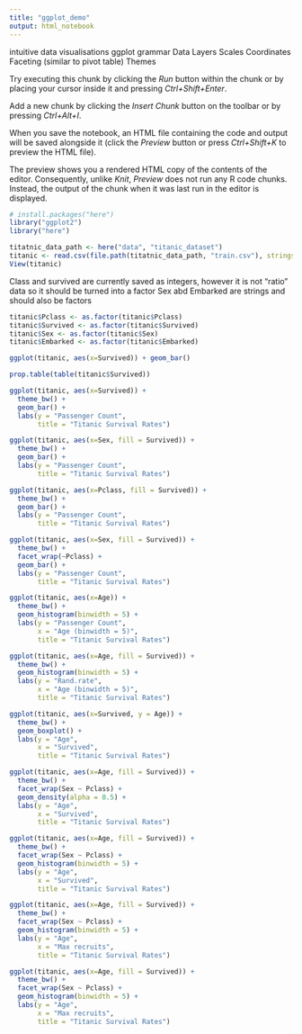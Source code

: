 ```yaml
---
title: "ggplot_demo"
output: html_notebook
---
```


intuitive data visualisations
ggplot grammar
Data
Layers
Scales
Coordinates
Faceting (similar to pivot table)
Themes 

Try executing this chunk by clicking the *Run* button within the chunk or by placing your cursor inside it and pressing *Ctrl+Shift+Enter*. 

Add a new chunk by clicking the *Insert Chunk* button on the toolbar or by pressing *Ctrl+Alt+I*.

When you save the notebook, an HTML file containing the code and output will be saved alongside it (click the *Preview* button or press *Ctrl+Shift+K* to preview the HTML file).

The preview shows you a rendered HTML copy of the contents of the editor. Consequently, unlike *Knit*, *Preview* does not run any R code chunks. Instead, the output of the chunk when it was last run in the editor is displayed.


```r
# install.packages("here")
library("ggplot2")
library("here")

titatnic_data_path <- here("data", "titanic_dataset")
titanic <- read.csv(file.path(titatnic_data_path, "train.csv"), stringsAsFactors=FALSE)
View(titanic)
```

Class and survived are currently saved as integers, however it is not "ratio" data so it should be turned into a factor
Sex abd Embarked are strings and should also be factors
```r
titanic$Pclass <- as.factor(titanic$Pclass)
titanic$Survived <- as.factor(titanic$Survived)
titanic$Sex <- as.factor(titanic$Sex)
titanic$Embarked <- as.factor(titanic$Embarked)
```

```r
ggplot(titanic, aes(x=Survived)) + geom_bar()

```
```r
prop.table(table(titanic$Survived))

```
```r
ggplot(titanic, aes(x=Survived)) + 
  theme_bw() + 
  geom_bar() + 
  labs(y = "Passenger Count",
       title = "Titanic Survival Rates")

```

```r
ggplot(titanic, aes(x=Sex, fill = Survived)) + 
  theme_bw() + 
  geom_bar() + 
  labs(y = "Passenger Count",
       title = "Titanic Survival Rates")

```


```r
ggplot(titanic, aes(x=Pclass, fill = Survived)) + 
  theme_bw() + 
  geom_bar() + 
  labs(y = "Passenger Count",
       title = "Titanic Survival Rates")

```
```r
ggplot(titanic, aes(x=Sex, fill = Survived)) + 
  theme_bw() +
  facet_wrap(~Pclass) +
  geom_bar() + 
  labs(y = "Passenger Count",
       title = "Titanic Survival Rates")

```
```r
ggplot(titanic, aes(x=Age)) + 
  theme_bw() +
  geom_histogram(binwidth = 5) + 
  labs(y = "Passenger Count",
       x = "Age (binwidth = 5)",
       title = "Titanic Survival Rates")

```

```r
ggplot(titanic, aes(x=Age, fill = Survived)) + 
  theme_bw() +
  geom_histogram(binwidth = 5) + 
  labs(y = "Rand.rate",
       x = "Age (binwidth = 5)",
       title = "Titanic Survival Rates")

```

```r
ggplot(titanic, aes(x=Survived, y = Age)) + 
  theme_bw() +
  geom_boxplot() + 
  labs(y = "Age",
       x = "Survived",
       title = "Titanic Survival Rates")

```

```r
ggplot(titanic, aes(x=Age, fill = Survived)) + 
  theme_bw() +
  facet_wrap(Sex ~ Pclass) +
  geom_density(alpha = 0.5) + 
  labs(y = "Age",
       x = "Survived",
       title = "Titanic Survival Rates")

```

```r
ggplot(titanic, aes(x=Age, fill = Survived)) + 
  theme_bw() +
  facet_wrap(Sex ~ Pclass) +
  geom_histogram(binwidth = 5) + 
  labs(y = "Age",
       x = "Survived",
       title = "Titanic Survival Rates")

```

```r
ggplot(titanic, aes(x=Age, fill = Survived)) + 
  theme_bw() +
  facet_wrap(Sex ~ Pclass) +
  geom_histogram(binwidth = 5) + 
  labs(y = "Age",
       x = "Max recruits",
       title = "Titanic Survival Rates")

```

```r
ggplot(titanic, aes(x=Age, fill = Survived)) + 
  theme_bw() +
  facet_wrap(Sex ~ Pclass) +
  geom_histogram(binwidth = 5) + 
  labs(y = "Age",
       x = "Max recruits",
       title = "Titanic Survival Rates")

```